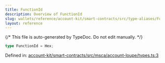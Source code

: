 ```yaml
---
title: FunctionId
description: Overview of FunctionId
slug: wallets/reference/account-kit/smart-contracts/src/type-aliases/FunctionId
layout: reference
---
```


{/* This file is auto-generated by TypeDoc. Do not edit manually. */}

```ts
type FunctionId = Hex;
```

Defined in: [account-kit/smart-contracts/src/msca/account-loupe/types.ts:3](https://github.com/alchemyplatform/aa-sdk/blob/08ef11b1fc98663df6a97fa93722c7f14b33f1cc/account-kit/smart-contracts/src/msca/account-loupe/types.ts#L3)

